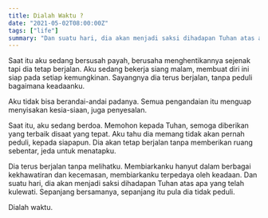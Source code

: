 ```yaml
---
title: Dialah Waktu ?
date: "2021-05-02T08:00:00Z"
tags: ["life"]
summary: "Dan suatu hari, dia akan menjadi saksi dihadapan Tuhan atas apa yang telah kulewati. Sepanjang bersamanya, sepanjang itu pula dia tidak peduli."
---
```



Saat itu aku sedang bersusah payah, berusaha menghentikannya sejenak tapi dia tetap berjalan. Aku sedang bekerja siang malam, membuat diri ini siap pada setiap kemungkinan. Sayangnya dia terus berjalan, tanpa peduli bagaimana keadaanku.

Aku tidak bisa berandai-andai padanya. Semua pengandaian itu menguap menyisakan kesia-siaan, juga penyesalan.

Saat itu, aku sedang berdoa. Memohon kepada Tuhan, semoga diberikan yang terbaik disaat yang tepat. Aku tahu dia memang tidak akan pernah peduli, kepada siapapun. Dia akan tetap berjalan tanpa memberikan ruang sebentar, jeda untuk menatapku.

Dia terus berjalan tanpa melihatku. Membiarkanku hanyut dalam berbagai kekhawatiran dan kecemasan, membiarkanku terpedaya oleh keadaan. Dan suatu hari, dia akan menjadi saksi dihadapan Tuhan atas apa yang telah kulewati. Sepanjang bersamanya, sepanjang itu pula dia tidak peduli.

Dialah waktu.
